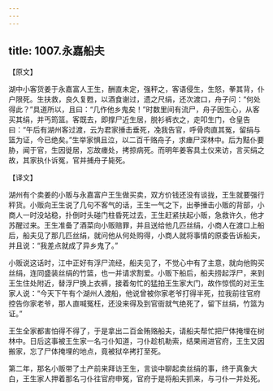 ```yaml
---
---
---
```

title: 1007.永嘉船夫
---



【原文】

湖中小客货姜于永嘉富人王生，酬直未定，强秤之，客语侵生，生怒，拳其背，仆户限死。生扶救，良久复甦，以酒食谢过，遗之尺绢，还次渡口，舟子问：“何处得此？”具道所以，且曰：“几作他乡鬼矣！”时数里间有流尸，舟子因生心，从客买其绢，并丐筠篮。客既去，即撑尸近生居，脱衫裤衣之，走叩生门，仓皇告曰：“午后有湖州客过渡，云为君家捶击垂死，凂我告官，呼骨肉直其冤，留绢与篮为证，今已绝矣。”生举家惧且泣，以二百千赂舟子，求瘗尸深林中。后为黠仆要胁，闻于官，生因徙居，忘故瘗处，拷掠病死。而明年姜客具土仪来访，言买绢之故，其家执仆诉冤，官并捕舟子毙死。

【译文】

湖州有个卖姜的小贩与永嘉富户王生做买卖，双方价钱还没有谈拢，王生就要强行秤货。小贩向王生说了几句不客气的话，王生一气之下，出拳捶击小贩的背部，小商人一时没站稳，扑倒时头碰门柱昏死过去，王生赶紧扶起小贩，急救许久，他才苏醒过来。王生准备了酒菜向小贩赔罪，并且送给他几匹丝绢，小商人在渡口上船后，船夫见了那几匹丝绢，就问他从何处购得，小商人就将事情的原委告诉船夫，并且说：“我差点就成了异乡鬼了。”

小贩说这话时，江中正好有浮尸流经，船夫见了，不觉心中有了主意，就向他购买丝绢，连同盛装丝绢的竹篮，也一并请求割爱。小贩下船后，船夫捞起浮尸，来到王生住处附近，替浮尸换上衣裤，接着匆忙的猛拍王生家大门，故作惊慌的对王生家人说：“今天下午有个湖州人渡船，他说曾被你家老爷打得半死，拉我前往官府控告你家老爷，那人直喊冤枉，还没来得及到官衙就气绝死了，留下丝绢，竹篮为证。”

王生全家都害怕得不得了，于是拿出二百金贿赂船夫，请船夫帮忙把尸体掩埋在树林中。日后这事被王生家一名刁仆知道，刁仆趁机勒索，结果闹进官府，王生又因搬家，忘了尸体掩埋的地点，竟被狱卒拷打至死。

第二年，那名小贩带了土产前来拜访王生，言谈中聊起卖丝绢的事，终于真象大白，王生家人押着那名刁仆往官府申冤，官府于是将船夫抓来，与刁仆一并处死。